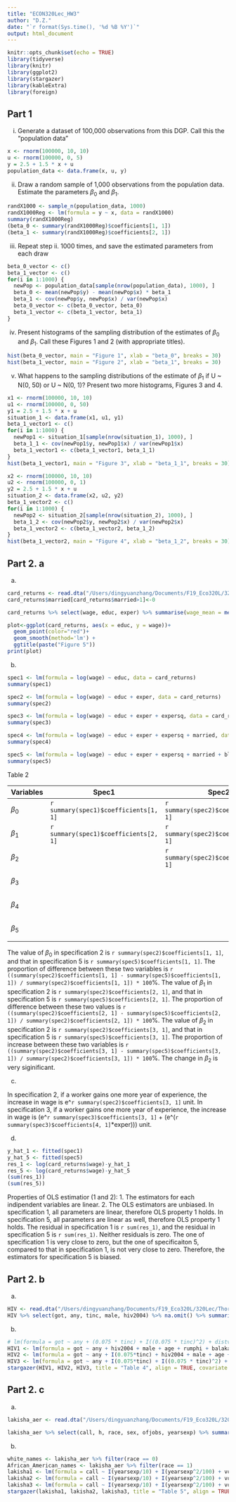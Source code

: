 ```yaml
---
title: "ECON320Lec_HW3"
author: "D.Z."
date: "`r format(Sys.time(), '%d %B %Y')`"
output: html_document
---
```


```r
knitr::opts_chunk$set(echo = TRUE)
library(tidyverse)
library(knitr)
library(ggplot2)
library(stargazer)
library(kableExtra)
library(foreign)
```

## Part 1

i. Generate a dataset of 100,000 observations from this DGP. Call this the "population data"

```r
x <- rnorm(100000, 10, 10)
u <- rnorm(100000, 0, 5)
y = 2.5 + 1.5 * x + u
population_data <- data.frame(x, u, y)
```

ii. Draw a random sample of 1,000 observations from the population data. Estimate the parameters $\beta_0$ and $\beta_1$.
```r
randX1000 <- sample_n(population_data, 1000)
randX1000Reg <- lm(formula = y ~ x, data = randX1000)
summary(randX1000Reg)
(beta_0 <- summary(randX1000Reg)$coefficients[1, 1])
(beta_1 <- summary(randX1000Reg)$coefficients[2, 1])
```

iii. Repeat step ii. 1000 times, and save the estimated parameters from each draw
```r
beta_0_vector <- c()
beta_1_vector <- c()
for(i in 1:1000) {
  newPop <- population_data[sample(nrow(population_data), 1000), ]
  beta_0 <- mean(newPop$y) - mean(newPop$x) * beta_1
  beta_1 <- cov(newPop$y, newPop$x) / var(newPop$x)
  beta_0_vector <- c(beta_0_vector, beta_0)
  beta_1_vector <- c(beta_1_vector, beta_1)
}
```

iv. Present histograms of the sampling distribution of the estimates of $\beta_0$ and $\beta_1$. Call these Figures 1 and 2 (with appropriate titles).
```r
hist(beta_0_vector, main = "Figure 1", xlab = "beta_0", breaks = 30)
hist(beta_1_vector, main = "Figure 2", xlab = "beta_1", breaks = 30)
```

v. What happens to the sampling distributions of the estimate of $\beta_1$ if U ~ N(0, 50) or U ~ N(0, 1)? Present two more histograms, Figures 3 and 4.
```r
x1 <- rnorm(100000, 10, 10)
u1 <- rnorm(100000, 0, 50)
y1 = 2.5 + 1.5 * x + u
situation_1 <- data.frame(x1, u1, y1)
beta_1_vector1 <- c()
for(i in 1:1000) {
  newPop1 <- situation_1[sample(nrow(situation_1), 1000), ]
  beta_1_1 <- cov(newPop1$y, newPop1$x) / var(newPop1$x)
  beta_1_vector1 <- c(beta_1_vector1, beta_1_1)
}
hist(beta_1_vector1, main = "Figure 3", xlab = "beta_1_1", breaks = 30)

x2 <- rnorm(100000, 10, 10)
u2 <- rnorm(100000, 0, 1)
y2 = 2.5 + 1.5 * x + u
situation_2 <- data.frame(x2, u2, y2)
beta_1_vector2 <- c()
for(i in 1:1000) {
  newPop2 <- situation_2[sample(nrow(situation_2), 1000), ]
  beta_1_2 <- cov(newPop2$y, newPop2$x) / var(newPop2$x)
  beta_1_vector2 <- c(beta_1_vector2, beta_1_2)
}
hist(beta_1_vector2, main = "Figure 4", xlab = "beta_1_2", breaks = 30)
```

## Part 2. a

a.
```r
card_returns <- read.dta("/Users/dingyuanzhang/Documents/F19_Eco320L/320Lec/Card_Returns.dta")
card_returns$married[card_returns$married>1]<-0

card_returns %>% select(wage, educ, exper) %>% summarise(wage_mean = mean(wage), wage_sd = sd(wage), wage_min = min(wage), wage_max = max(wage), educ_mean = mean(educ), educ_sd = sd(educ), educ_min = min(educ), educ_max = max(educ), exper_mean = mean(exper), exper_sd = sd(exper), exper_min = min(exper), exper_max = max(exper)) %>% gather(value) %>% setNames(., c("Table 1", ""))%>% kable() %>% kable_styling() %>% add_footnote(paste0("observations count: ", NROW(card_returns), " ", "variables count: ", NCOL(card_returns)), notation= "number")

plot<-ggplot(card_returns, aes(x = educ, y = wage))+ 
  geom_point(color="red")+
  geom_smooth(method='lm') +
  ggtitle(paste("Figure 5")) 
print(plot)
```

b. 
```r
spec1 <- lm(formula = log(wage) ~ educ, data = card_returns)
summary(spec1)

spec2 <- lm(formula = log(wage) ~ educ + exper, data = card_returns)
summary(spec2)

spec3 <- lm(formula = log(wage) ~ educ + exper + expersq, data = card_returns)
summary(spec3)

spec4 <- lm(formula = log(wage) ~ educ + exper + expersq + married, data = card_returns)
summary(spec4)

spec5 <- lm(formula = log(wage) ~ educ + exper + expersq + married + black, data = card_returns)
summary(spec5)
```
Table 2

Variables | Spec1 | Spec2 | Spec3 | Spec4 | Spec5
----------|-------|-------|-------|-------|------
$\beta_0$ |`r summary(spec1)$coefficients[1, 1]`|`r summary(spec2)$coefficients[1, 1]`|`r summary(spec3)$coefficients[1, 1]`|`r summary(spec4)$coefficients[1, 1]`|`r summary(spec5)$coefficients[1, 1]`
$\beta_1$ |`r summary(spec1)$coefficients[2, 1]`|`r summary(spec2)$coefficients[2, 1]`|`r summary(spec3)$coefficients[2, 1]`|`r summary(spec4)$coefficients[2, 1]`|`r summary(spec5)$coefficients[2, 1]`
$\beta_2$ ||`r summary(spec2)$coefficients[3, 1]`|`r summary(spec3)$coefficients[3, 1]`|`r summary(spec4)$coefficients[3, 1]`|`r summary(spec5)$coefficients[3, 1]`
$\beta_3$ |||`r summary(spec3)$coefficients[4, 1]`|`r summary(spec4)$coefficients[4, 1]`|`r summary(spec5)$coefficients[4, 1]`
$\beta_4$ ||||`r summary(spec4)$coefficients[5, 1]`|`r summary(spec5)$coefficients[5, 1]`
$\beta_5$ |||||`r summary(spec5)$coefficients[6, 1]`

The value of $\beta_0$ in specification 2 is `r summary(spec2)$coefficients[1, 1]`, and that in specification 5 is `r summary(spec5)$coefficients[1, 1]`. The proportion of difference between these two variables is `r ((summary(spec2)$coefficients[1, 1] - summary(spec5)$coefficients[1, 1]) / summary(spec2)$coefficients[1, 1]) * 100`%. The value of $\beta_1$ in specification 2 is `r summary(spec2)$coefficients[2, 1]`, and that in specification 5 is `r summary(spec5)$coefficients[2, 1]`. The proportion of difference between these two values is `r ((summary(spec2)$coefficients[2, 1] - summary(spec5)$coefficients[2, 1]) / summary(spec2)$coefficients[2, 1]) * 100`%. The value of $\beta_2$ in specification 2 is `r summary(spec2)$coefficients[3, 1]`, and that in specification 5 is `r summary(spec5)$coefficients[3, 1]`. The proportion of increase between these two variables is `r ((summary(spec2)$coefficients[3, 1] - summary(spec5)$coefficients[3, 1]) / summary(spec2)$coefficients[3, 1]) * 100`%. The change in $\beta_2$ is very siginificant.

c. 

In specification 2, if a worker gains one more year of experience, the increase in wage is e^`r summary(spec2)$coefficients[3, 1]` unit. In specification 3, if a worker gains one more year of experience, the increase in wage is (e^`r summary(spec3)$coefficients[3, 1]` + (e^(`r summary(spec3)$coefficients[4, 1]`*exper))) unit.

d.
```r
y_hat_1 <- fitted(spec1)
y_hat_5 <- fitted(spec5)
res_1 <- log(card_returns$wage)-y_hat_1
res_5 <- log(card_returns$wage)-y_hat_5
(sum(res_1))
(sum(res_5))
```

Properties of OLS estimatior (1 and 2):
  1. The estimators for each indipendent variables are linear.
  2. The OLS estimators are unbiased.
In specification 1, all parameters are linear, therefore OLS property 1 holds.
In specification 5, all parameters are linear as well, therefore OLS property 1 holds.
The residual in specification 1 is `r sum(res_1)`, and the residual in specification 5 is `r sum(res_1)`. Neither residuals is zero. The one of specification 1 is very close to zero, but the one of specificaiton 5, compared to that in specification 1, is not very close to zero. Therefore, the estimators for specification 5 is biased.


## Part 2. b

a.
```r
HIV <- read.dta("/Users/dingyuanzhang/Documents/F19_Eco320L/320Lec/Thornton_Demand for HIV Status.dta")
HIV %>% select(got, any, tinc, male, hiv2004) %>% na.omit() %>% summarise(got_mean = mean(got), got_sd = sd(got), got_min = min(got), got_max = max(got), any_mean = mean(any), any_sd = sd(any), any_min = min(any), any_max = max(any), tinc_mean = mean(tinc), tinc_sd = sd(tinc), tinc_min = min(any), tinc_max = max(any), male_mean = mean(male), male_sd = sd(male), male_min = min(male), male_max = max(male), hiv2004_mean = mean(hiv2004), hiv2004_sd = sd(hiv2004), hiv2004_min = min(hiv2004), hiv2004_max = max(hiv2004)) %>% gather(value) %>% setNames(., c("Table 3", ""))%>% kable() %>% kable_styling() %>% add_footnote(paste0("observations count: ", NROW(HIV), " ", "variables count: ", NCOL(HIV)), notation= "number")
```

b.
```r
# lm(formula = got ~ any + (0.075 * tinc) + I((0.075 * tinc)^2) + distvct + I(distvct^2) + cov(male, age, age2, hiv2004, site, simaverage), data = HIV_omit)
HIV1 <- lm(formula = got ~ any + hiv2004 + male + age + rumphi + balaka, data = HIV)
HIV2 <- lm(formula = got ~ any + I(0.075*tinc) + hiv2004 + male + age + rumphi + balaka, data = HIV)
HIV3 <- lm(formula = got ~ any + I(0.075*tinc) + I((0.075 * tinc)^2) + hiv2004 + male + age + rumphi + balaka, data = HIV)
stargazer(HIV1, HIV2, HIV3, title = "Table 4", align = TRUE, covariate.labels = c("Any incentive", "Amount of incentive", "HIV", "Distance(km)", "Distance square", "Over 1.5 km", "Male", "Age", "Simulated", "Rumphi", "Balaka"), type = "html")
```

## Part 2. c

a.
```r
lakisha_aer <- read.dta("/Users/dingyuanzhang/Documents/F19_Eco320L/320Lec/BertrandMullainathan_Emily and Greg.dta")

lakisha_aer %>% select(call, h, race, sex, ofjobs, yearsexp) %>% summarise(call_mean = mean(call), call_sd = sd(call), call_min = min(call), call_max = max(call), h_mean = mean(h), h_sd = sd(h), h_min = min(h), h_max = max(h), race_mean = mean(race), race_sd = sd(race), race_min = min(race), race_max = max(race), sex_mean = mean(sex), sex_sd = sd(sex), sex_min = min(sex), sex_max = max(sex), ofjobs_mean = mean(ofjobs), ofjobs_sd = sd(ofjobs), ofjobs_min = min(ofjobs), ofjobs_max = max(ofjobs), yearsexp_mean = mean(yearsexp), yearsexp_sd = sd(yearsexp), yearsexp_min = min(yearsexp), yearsexp_max = max(yearsexp)) %>% gather(value) %>% setNames(., c("Table 5", ""))%>% kable() %>% kable_styling() %>% add_footnote(paste0("observations count: ", NROW(lakisha_aer), " ", "variables count: ", NCOL(lakisha_aer)), notation= "number")
```

b.
```r
white_names <- lakisha_aer %>% filter(race == 0)
African_American_names <- lakisha_aer %>% filter(race == 1)
lakisha1 <- lm(formula = call ~ I(yearsexp/10) + I(yearsexp^2/100) + volunteer + military + email + empholes + workinschool + honors + computerskills + specialskills, data = lakisha_aer)
lakisha2 <- lm(formula = call ~ I(yearsexp/10) + I(yearsexp^2/100) + volunteer + military + email + empholes + workinschool + honors + computerskills + specialskills, data = white_names)
lakisha3 <- lm(formula = call ~ I(yearsexp/10) + I(yearsexp^2/100) + volunteer + military + email + empholes + workinschool + honors + computerskills + specialskills, data = African_American_names)
stargazer(lakisha1, lakisha2, lakisha3, title = "Table 5", align = TRUE,column.lables = c("All Resumes", "White Names", "African American Names"), covariate.labels = c("Years of experience (10)", "Years of experience squared (100)", "Volunteering? (Y = 1)", "Military experience? (Y = 1)", "Email? (Y = 1)", "Employment holes? (Y = 1)", "Computer skills? (Y = 1)", "Special skills? (Y = 1)"), type = 'html')
```

